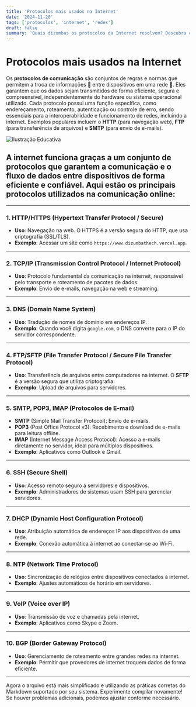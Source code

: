 ```yaml
---
title: 'Protocolos mais usados na Internet'
date: '2024-11-20'
tags: ['protocolos', 'internet', 'redes']
draft: false
summary: 'Quais dizumbas os protocolos da Internet resolvem? Descubra como funcionam e aprenda soluções práticas neste artigo.'
---
```


# Protocolos mais usados na Internet

Os **protocolos de comunicação** são conjuntos de regras e normas que permitem a troca de informações 📑 entre dispositivos em uma rede 📡. Eles garantem que os dados sejam transmitidos de forma eficiente, segura e compreensível, independentemente do hardware ou sistema operacional utilizado. Cada protocolo possui uma função específica, como endereçamento, roteamento, autenticação ou controle de erro, sendo essenciais para a interoperabilidade e funcionamento de redes, incluindo a internet. Exemplos populares incluem o **HTTP** (para navegação web), **FTP** (para transferência de arquivos) e **SMTP** (para envio de e-mails).

![Ilustração Educativa](https://i.ibb.co/qBmwCpN/DALL-E-2024-11-19-17-26-36-An-educational-illustration-showing-the-functioning-of-communication-prot.webp)

## A internet funciona graças a um conjunto de protocolos que garantem a comunicação e o fluxo de dados entre dispositivos de forma eficiente e confiável. Aqui estão os principais protocolos utilizados na comunicação online:

---

### 1. **HTTP/HTTPS (Hypertext Transfer Protocol / Secure)**  
- **Uso**: Navegação na web. O HTTPS é a versão segura do HTTP, que usa criptografia (SSL/TLS).  
- **Exemplo**: Acessar um site como `https://www.dizumbathech.vercel.app`.

---

### 2. **TCP/IP (Transmission Control Protocol / Internet Protocol)**  
- **Uso**: Protocolo fundamental da comunicação na internet, responsável pelo transporte e roteamento de pacotes de dados.  
- **Exemplo**: Envio de e-mails, navegação na web e streaming.

---

### 3. **DNS (Domain Name System)**  
- **Uso**: Tradução de nomes de domínio em endereços IP.  
- **Exemplo**: Quando você digita `google.com`, o DNS converte para o IP do servidor correspondente.

---

### 4. **FTP/SFTP (File Transfer Protocol / Secure File Transfer Protocol)**  
- **Uso**: Transferência de arquivos entre computadores na internet. O **SFTP** é a versão segura que utiliza criptografia.  
- **Exemplo**: Upload de arquivos para servidores.

---

### 5. **SMTP, POP3, IMAP (Protocolos de E-mail)**  
- **SMTP** (Simple Mail Transfer Protocol): Envio de e-mails.  
- **POP3** (Post Office Protocol v3): Recebimento e download de e-mails para leitura offline.  
- **IMAP** (Internet Message Access Protocol): Acesso a e-mails diretamente no servidor, ideal para múltiplos dispositivos.  
- **Exemplo**: Aplicativos como Outlook e Gmail.

---

### 6. **SSH (Secure Shell)**  
- **Uso**: Acesso remoto seguro a servidores e dispositivos.  
- **Exemplo**: Administradores de sistemas usam SSH para gerenciar servidores.

---

### 7. **DHCP (Dynamic Host Configuration Protocol)**  
- **Uso**: Atribuição automática de endereços IP aos dispositivos de uma rede.  
- **Exemplo**: Conexão automática à internet ao conectar-se ao Wi-Fi.

---

### 8. **NTP (Network Time Protocol)**  
- **Uso**: Sincronização de relógios entre dispositivos conectados à internet.  
- **Exemplo**: Ajustes automáticos de horário em servidores.

---

### 9. **VoIP (Voice over IP)**  
- **Uso**: Transmissão de voz e chamadas pela internet.  
- **Exemplo**: Aplicativos como Skype e Zoom.

---

### 10. **BGP (Border Gateway Protocol)**  
- **Uso**: Gerenciamento de roteamento entre grandes redes na internet.  
- **Exemplo**: Permitir que provedores de internet troquem dados de forma eficiente.

---

Agora o arquivo está mais simplificado e utilizando as práticas corretas do Markdown suportado por seu sistema. Experimente compilar novamente! Se houver problemas adicionais, podemos ajustar conforme necessário.

